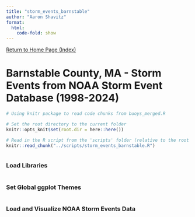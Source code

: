 ```yaml
---
title: "storm_events_barnstable"
author: "Aaron Shavitz"
format: 
  html:
    code-fold: show
---
```

[Return to Home Page (Index)](https://ashavitz.github.io/wellfleet_project/)

# Barnstable County, MA - Storm Events from NOAA Storm Event Database (1998-2024)

```r
# Using knitr package to read code chunks from buoys_merged.R

# Set the root directory to the current folder
knitr::opts_knit$set(root.dir = here::here())

# Read in the R script from the 'scripts' folder (relative to the root project directory)
knitr::read_chunk("../scripts/storm_events_barnstable.R")
```

```r
```

### Load Libraries
```r
```

### Set Global ggplot Themes
```r
```

### Load and Visualize NOAA Storm Events Data
```r
```